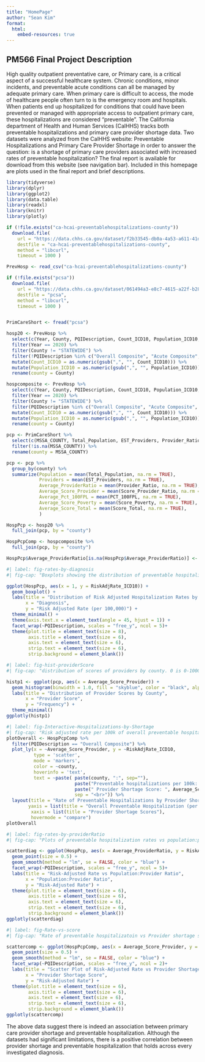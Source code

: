 ```yaml
---
title: "HomePage"
author: "Sean Kim"
format:
  html:
    embed-resources: true
---
```


## PM566 Final Project Description

High quality outpatient preventative care, or Primary care, is a critical aspect of a successful healthcare system. Chronic conditions, minor incidents, and preventable acute conditions can all be managed by adequate primary care. When primary care is difficult to access, the mode of healthcare people often turn to is the emergency room and hospitals. When patients end up hospitalized for conditions that could have been prevented or managed with appropriate access to outpatient primary care, these hospitalizations are considered "preventable". The California department of Health and Human Services (CalHHS) tracks both preventable hospitalizations and primary care provider shortage data. Two datasets were analyzed from the CalHHS website: Preventable Hospitalizations and Primary Care Provider Shortage in order to answer the question: is a shortage of primary care providers associated with increased rates of preventable hospitalization? The final report is available for download from this website (see navigation bar). Included in this homepage are plots used in the final report and brief descriptions.

```r

library(tidyverse)
library(dplyr)
library(ggplot2)
library(data.table)
library(readxl)
library(knitr)
library(plotly)
```

```r

if (!file.exists("ca-hcai-preventablehospitalizations-county")) 
  download.file( 
    url = "https://data.chhs.ca.gov/dataset/f2b33545-db0a-4a53-a611-41de532e7c53/resource/7c7aed93-3643-43b8-92fc-324bf8fc13f2/download/ca-hcai-preventablehospitalizations-county.csv", 
    destfile = "ca-hcai-preventablehospitalizations-county", 
    method = "libcurl", 
    timeout = 1000 )

PrevHosp <- read_csv("ca-hcai-preventablehospitalizations-county")

if (!file.exists("pcsa")) 
  download.file( 
    url = "https://data.chhs.ca.gov/dataset/061494a3-e8c7-4615-a22f-b2851d44eb09/resource/0ba7c904-2302-400a-ba27-b8e8e5c1ab4a/download/pcsa.csv", 
    destfile = "pcsa", 
    method = "libcurl", 
    timeout = 1000 )


PrimCareShort <- fread("pcsa") 
```

```r

hosp20 <- PrevHosp %>% 
  select(c(Year, County, PQIDescription, Count_ICD10, Population_ICD10, RiskAdjRate_ICD10)) %>%
  filter(Year == 2020) %>% 
  filter(County != "STATEWIDE") %>% 
  filter(!PQIDescription %in% c("Overall Composite", "Acute Composite", "Chronic Composite", "Diabetes Composite")) %>% 
  mutate(Count_ICD10 = as.numeric(gsub(",", "", Count_ICD10))) %>% 
  mutate(Population_ICD10 = as.numeric(gsub(",", "", Population_ICD10))) %>% 
  rename(county = County)

hospcomposite <- PrevHosp %>% 
  select(c(Year, County, PQIDescription, Count_ICD10, Population_ICD10, RiskAdjRate_ICD10)) %>%
  filter(Year == 2020) %>% 
  filter(County != "STATEWIDE") %>% 
  filter(PQIDescription %in% c("Overall Composite", "Acute Composite", "Chronic Composite", "Diabetes Composite")) %>% 
  mutate(Count_ICD10 = as.numeric(gsub(",", "", Count_ICD10))) %>% 
  mutate(Population_ICD10 = as.numeric(gsub(",", "", Population_ICD10))) %>% 
  rename(county = County)

pcp <- PrimCareShort %>% 
  select(c(MSSA_COUNTY, Total_Population, EST_Providers, Provider_Ratio, Score_Provider_Ratio, Pop_100FPL, PCT_100FPL, Score_Poverty, Score_Total)) %>% 
  filter(!is.na(MSSA_COUNTY)) %>% 
  rename(county = MSSA_COUNTY)

pcp <- pcp %>% 
  group_by(county) %>% 
  summarize(Population = mean(Total_Population, na.rm = TRUE), 
            Providers = mean(EST_Providers, na.rm = TRUE), 
            Average_ProviderRatio = mean(Provider_Ratio, na.rm = TRUE), 
            Average_Score_Provider = mean(Score_Provider_Ratio, na.rm = TRUE), 
            Average_Pct_100FPL = mean(PCT_100FPL, na.rm = TRUE), 
            Average_Score_Poverty = mean(Score_Poverty, na.rm = TRUE), 
            Average_Score_Total = mean(Score_Total, na.rm = TRUE), 
            )

HospPcp <- hosp20 %>% 
  full_join(pcp, by = "county")

HospPcpComp <- hospcomposite %>% 
  full_join(pcp, by = "county")

HospPcp$Average_ProviderRatio[is.na(HospPcp$Average_ProviderRatio)] <- 19000

```

```r
#| label: fig-rates-by-diagnosis
#| fig-cap: "Boxplots showing the distribution of preventable hospitalization rates adjusted for sex, age, and socioeconomic status and displayed in separate facets by diagnosis."

ggplot(HospPcp, aes(x = 1, y = RiskAdjRate_ICD10)) +
  geom_boxplot() +
  labs(title = "Distribution of Risk Adjusted Hospitalization Rates by Diagnosis (per 100,000)",
       x = "Diagnosis",
       y = "Risk Adjusted Rate (per 100,000)") +
  theme_minimal() +
  theme(axis.text.x = element_text(angle = 45, hjust = 1)) +  
  facet_wrap(~PQIDescription, scales = "free_y", ncol = 5)+
  theme(plot.title = element_text(size = 8),  
        axis.title = element_text(size = 6),  
        axis.text = element_text(size = 6),   
        strip.text = element_text(size = 6), 
        strip.background = element_blank()) 

```

```r
#| label: fig-hist-providerScore
#| fig-cap: "distribution of scores of providers by county. 0 is 0-1000 persons per provider; 1 is 1000-1500; 2 is 1500-2000; 3 is 2000-2500; 4 is 2500-3000; 5 is >3000."

histp1 <- ggplot(pcp, aes(x = Average_Score_Provider)) +
  geom_histogram(binwidth = 1.0, fill = "skyblue", color = "black", alpha = 0.7) +
  labs(title = "Distribution of Provider Scores by County",
       x = "Provider Score",
       y = "Frequency") +
  theme_minimal()
ggplotly(histp1)

```

```r
#| label: fig-Interactive-Hospitalizations-by-Shortage
#| fig-cap: "Risk adjusted rate per 100k of overall preventable hospitalizations (adjusted for age, sex, and socioeconomic status by county), versus average county scores for provider shortage scores. Interactive plot, comparison available."
plotOverall <- HospPcpComp %>% 
  filter(PQIDescription == "Overall Composite") %>% 
  plot_ly(x = ~Average_Score_Provider, y = ~RiskAdjRate_ICD10, 
          type = 'scatter', 
          mode = 'markers', 
          color = ~county, 
          hoverinfo = 'text', 
          text = ~paste( paste(county, ":", sep=""),
                         paste("Preventable hospitalizations per 100k: ", RiskAdjRate_ICD10, sep="") ,
                         paste(" Provider Shortage Score: ", Average_Score_Provider, sep=""),
                         sep = "<br>")) %>%  
  layout(title = "Rate of Preventable Hospitalizations by Provider Shortage Scores",
        yaxis = list(title = "Overall Preventable Hospitalization (per 100k)"), 
         xaxis = list(title = "Provider Shortage Scores"),
         hovermode = "compare")
plotOverall
```

```r
#| label: fig-rates-by-providerRatio
#| fig-cap: "Plots of preventable hospitalization rates vs population:provider ratio separated by diagnosis."

scatterdiag <- ggplot(HospPcp, aes(x = Average_ProviderRatio, y = RiskAdjRate_ICD10)) +
  geom_point(size = 0.5) +
  geom_smooth(method = "lm", se = FALSE, color = "blue") +
  facet_wrap(~PQIDescription, scales = "free_y", ncol = 5)+
  labs(title = "Risk-Adjusted Rate vs Population:Provider Ratio",
       x = "Population:Provider Ratio",
       y = "Risk-Adjusted Rate") +
  theme(plot.title = element_text(size = 6), 
        axis.title = element_text(size = 6), 
        axis.text = element_text(size = 6),  
        strip.text = element_text(size = 6),  
        strip.background = element_blank()) 
ggplotly(scatterdiag)

```

```r
#| label: fig-Rate-vs-score
#| fig-cap: "Rate of preventable hospitalizatoin vs Provider shortage score based on composite measures. Diabetes composite is made up of short term complications, long term complications, lower extremity amputation due to diabetes, and uncontrolled diabetes. Chronic composite is made up of diabetes composite measures, COPD and Asthma in older and younger adults, hypertension, and heart failure admissions rates. Acute composite is made up of community acquired pneumonia and urinary tract infection admissions rates."

scattercomp <- ggplot(HospPcpComp, aes(x = Average_Score_Provider, y = RiskAdjRate_ICD10)) +
  geom_point(size = 0.5) +
  geom_smooth(method = "lm", se = FALSE, color = "blue") +
  facet_wrap(~PQIDescription, scales = "free_y", ncol = 2)+
  labs(title = "Scatter Plot of Risk-Adjusted Rate vs Provider Shortage Score",
       x = "Provider Shortage Score",
       y = "Risk-Adjusted Rate") +
  theme(plot.title = element_text(size = 6),  
        axis.title = element_text(size = 6),
        axis.text = element_text(size = 6),   
        strip.text = element_text(size = 6), 
        strip.background = element_blank())
ggplotly(scattercomp)
```

The above data suggest there is indeed an association between primary care provider shortage and preventable hospitalization. Although the datasets had significant limitations, there is a positive correlation between provider shortage and preventable hospitalization that holds across every investigated diagnosis.
